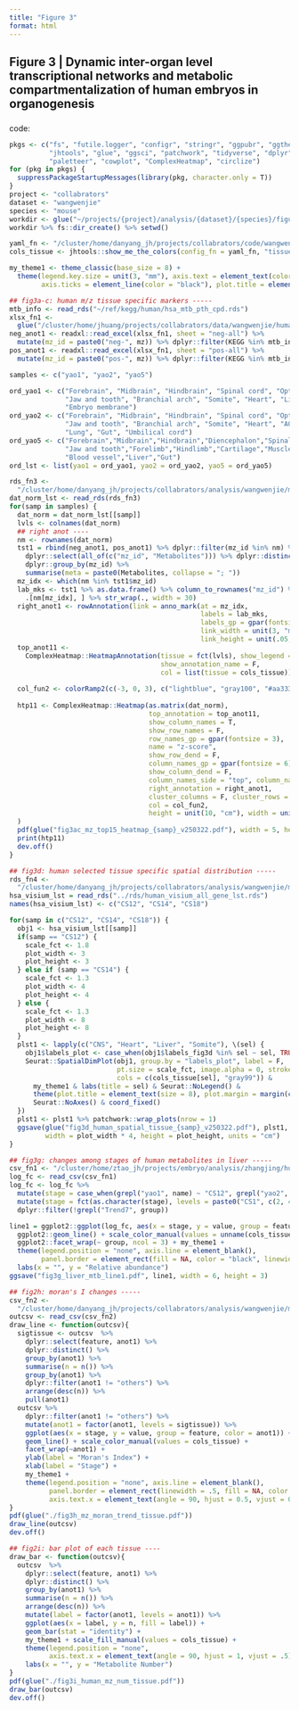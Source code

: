 ```yaml
---
title: "Figure 3"
format: html
---
```

## Figure 3 | Dynamic inter-organ level transcriptional networks and metabolic compartmentalization of human embryos in organogenesis


### 

code:

```r

pkgs <- c("fs", "futile.logger", "configr", "stringr", "ggpubr", "ggthemes", 
          "jhtools", "glue", "ggsci", "patchwork", "tidyverse", "dplyr", "Seurat", 
          "paletteer", "cowplot", "ComplexHeatmap", "circlize")  
for (pkg in pkgs) {
  suppressPackageStartupMessages(library(pkg, character.only = T))
}
project <- "collabrators"
dataset <- "wangwenjie"
species <- "mouse"
workdir <- glue("~/projects/{project}/analysis/{dataset}/{species}/figures/fig3")
workdir %>% fs::dir_create() %>% setwd()

yaml_fn <- "/cluster/home/danyang_jh/projects/collabrators/code/wangwenjie/mouse/figures/configs.yaml"
cols_tissue <- jhtools::show_me_the_colors(config_fn = yaml_fn, "tissue")

my_theme1 <- theme_classic(base_size = 8) + 
  theme(legend.key.size = unit(3, "mm"), axis.text = element_text(color = "black"), 
        axis.ticks = element_line(color = "black"), plot.title = element_text(hjust = .5))

## fig3a-c: human m/z tissue specific markers -----
mtb_info <- read_rds("~/ref/kegg/human/hsa_mtb_pth_cpd.rds")
xlsx_fn1 <- 
  glue("/cluster/home/jhuang/projects/collabrators/data/wangwenjie/human/metabolism/human_adjusted/DZLM2024030584-b2_DZLM2024030572-张进-王文杰-空间代谢组-项目报告/2.定性结果/Qualitative.xlsx")
neg_anot1 <- readxl::read_excel(xlsx_fn1, sheet = "neg-all") %>% 
  mutate(mz_id = paste0("neg-", mz)) %>% dplyr::filter(KEGG %in% mtb_info$cpd_id, !is.na(Metabolites))
pos_anot1 <- readxl::read_excel(xlsx_fn1, sheet = "pos-all") %>% 
  mutate(mz_id = paste0("pos-", mz)) %>% dplyr::filter(KEGG %in% mtb_info$cpd_id, !is.na(Metabolites))

samples <- c("yao1", "yao2", "yao5")

ord_yao1 <- c("Forebrain", "Midbrain", "Hindbrain", "Spinal cord", "Optic vesicle", 
              "Jaw and tooth", "Branchial arch", "Somite", "Heart", "Liver", "Gut", 
              "Embryo membrane")
ord_yao2 <- c("Forebrain", "Midbrain", "Hindbrain", "Spinal cord", "Optic vesicle", 
              "Jaw and tooth", "Branchial arch", "Somite", "Heart", "AGM", "Liver", 
              "Lung", "Gut", "Umbilical cord")
ord_yao5 <- c("Forebrain","Midbrain","Hindbrain","Diencephalon","Spinal cord","Ear", 
              "Jaw and tooth","Forelimb","Hindlimb","Cartilage","Muscle","Heart", 
              "Blood vessel","Liver","Gut")
ord_lst <- list(yao1 = ord_yao1, yao2 = ord_yao2, yao5 = ord_yao5)

rds_fn3 <- 
  "/cluster/home/danyang_jh/projects/collabrators/analysis/wangwenjie/mouse/figures/rds/fig3ac_human_mz_dat_norm_lst.rds"
dat_norm_lst <- read_rds(rds_fn3)
for(samp in samples) {
  dat_norm = dat_norm_lst[[samp]]
  lvls <- colnames(dat_norm)
  ## right anot ----
  nm <- rownames(dat_norm)
  tst1 = rbind(neg_anot1, pos_anot1) %>% dplyr::filter(mz_id %in% nm) %>%
    dplyr::select(all_of(c("mz_id", "Metabolites"))) %>% dplyr::distinct() %>%
    dplyr::group_by(mz_id) %>% 
    summarise(meta = paste0(Metabolites, collapse = "; ")) 
  mz_idx <- which(nm %in% tst1$mz_id)
  lab_mks <- tst1 %>% as.data.frame() %>% column_to_rownames("mz_id") %>% 
    .[nm[mz_idx], ] %>% str_wrap(., width = 30)
  right_anot1 <- rowAnnotation(link = anno_mark(at = mz_idx,
                                                labels = lab_mks,
                                                labels_gp = gpar(fontsize = 6),
                                                link_width = unit(3, "mm"),
                                                link_height = unit(.05, "mm")))
  top_anot11 <- 
    ComplexHeatmap::HeatmapAnnotation(tissue = fct(lvls), show_legend = F, 
                                      show_annotation_name = F, 
                                      col = list(tissue = cols_tissue))
  
  col_fun2 <- colorRamp2(c(-3, 0, 3), c("lightblue", "gray100", "#aa3333"))
  
  htp11 <- ComplexHeatmap::Heatmap(as.matrix(dat_norm),
                                   top_annotation = top_anot11,
                                   show_column_names = T,
                                   show_row_names = F, 
                                   row_names_gp = gpar(fontsize = 3),
                                   name = "z-score",
                                   show_row_dend = F, 
                                   column_names_gp = gpar(fontsize = 6), 
                                   show_column_dend = F, 
                                   column_names_side = "top", column_names_rot = 30, 
                                   right_annotation = right_anot1,
                                   cluster_columns = F, cluster_rows = F, 
                                   col = col_fun2, 
                                   height = unit(10, "cm"), width = unit(6, "cm")
  )
  pdf(glue("fig3ac_mz_top15_heatmap_{samp}_v250322.pdf"), width = 5, height = 5)
  print(htp11)
  dev.off()
}

## fig3d: human selected tissue specific spatial distribution -----
rds_fn4 <- 
  "/cluster/home/danyang_jh/projects/collabrators/analysis/wangwenjie/mouse/figures/rds/human_visium_all_gene_lst.rds"
hsa_visium_lst = read_rds("../rds/human_visium_all_gene_lst.rds")
names(hsa_visium_lst) <- c("CS12", "CS14", "CS18")

for(samp in c("CS12", "CS14", "CS18")) {
  obj1 <- hsa_visium_lst[[samp]]
  if(samp == "CS12") {
    scale_fct <- 1.8
    plot_width <- 3
    plot_height <- 3
  } else if (samp == "CS14") {
    scale_fct <- 1.3
    plot_width <- 4
    plot_height <- 4
  } else {
    scale_fct <- 1.3
    plot_width <- 8
    plot_height <- 8
  }
  plst1 <- lapply(c("CNS", "Heart", "Liver", "Somite"), \(sel) {
    obj1$labels_plot <- case_when(obj1$labels_fig3d %in% sel ~ sel, TRUE ~ "others")
    Seurat::SpatialDimPlot(obj1, group.by = "labels_plot", label = F, 
                           pt.size = scale_fct, image.alpha = 0, stroke = NA, 
                           cols = c(cols_tissue[sel], "gray99")) & 
      my_theme1 & labs(title = sel) & Seurat::NoLegend() & 
      theme(plot.title = element_text(size = 8), plot.margin = margin(c(0, 0, 0, 0), unit = "cm")) & 
      Seurat::NoAxes() & coord_fixed()
  })
  plst1 <- plst1 %>% patchwork::wrap_plots(nrow = 1)
  ggsave(glue("fig3d_human_spatial_tissue_{samp}_v250322.pdf"), plst1, 
         width = plot_width * 4, height = plot_height, units = "cm")
}

## fig3g: changes among stages of human metabolites in liver -----
csv_fn1 <- "/cluster/home/ztao_jh/projects/embryo/analysis/zhangjing/human/rnaseq/new_label/ren_time_point_2/neg/Liver.csv"
log_fc <- read_csv(csv_fn1)
log_fc <- log_fc %>% 
  mutate(stage = case_when(grepl("yao1", name) ~ "CS12", grepl("yao2", name) ~ "CS14", TRUE ~ "CS18")) %>% 
  mutate(stage = fct(as.character(stage), levels = paste0("CS1", c(2, 4, 8)))) %>% 
  dplyr::filter(!grepl("Trend7", group))

line1 = ggplot2::ggplot(log_fc, aes(x = stage, y = value, group = feature, color = group)) + 
  ggplot2::geom_line() + scale_color_manual(values = unname(cols_tissue[1:6])) + 
  ggplot2::facet_wrap(~ group, ncol = 3) + my_theme1 + 
  theme(legend.position = "none", axis.line = element_blank(), 
        panel.border = element_rect(fill = NA, color = "black", linewidth = .5)) + 
  labs(x = "", y = "Relative abundance")
ggsave("fig3g_liver_mtb_line1.pdf", line1, width = 6, height = 3)

## fig2h: moran's I changes -----
csv_fn2 <- 
  "/cluster/home/danyang_jh/projects/collabrators/analysis/wangwenjie/mouse/figures/rds/fig3h_human_mz_moran_trends.csv"
outcsv <- read_csv(csv_fn2)
draw_line <- function(outcsv){
  sigtissue <- outcsv  %>%
    dplyr::select(feature, anot1) %>%
    dplyr::distinct() %>%
    group_by(anot1) %>%
    summarise(n = n()) %>%
    group_by(anot1) %>%
    dplyr::filter(anot1 != "others") %>%
    arrange(desc(n)) %>%
    pull(anot1)
  outcsv %>% 
    dplyr::filter(anot1 != "others") %>%
    mutate(anot1 = factor(anot1, levels = sigtissue)) %>% 
    ggplot(aes(x = stage, y = value, group = feature, color = anot1)) +
    geom_line() + scale_color_manual(values = cols_tissue) + 
    facet_wrap(~anot1) +
    ylab(label = "Moran's Index") +
    xlab(label = "Stage") +
    my_theme1 +
    theme(legend.position = "none", axis.line = element_blank(), 
          panel.border = element_rect(linewidth = .5, fill = NA, color = "black"),  
          axis.text.x = element_text(angle = 90, hjust = 0.5, vjust = 0.5))
}
pdf(glue("./fig3h_mz_moran_trend_tissue.pdf"))
draw_line(outcsv)
dev.off()

## fig2i: bar plot of each tissue ----
draw_bar <- function(outcsv){
  outcsv  %>% 
    dplyr::select(feature, anot1) %>% 
    dplyr::distinct() %>% 
    group_by(anot1) %>% 
    summarise(n = n()) %>% 
    arrange(desc(n)) %>% 
    mutate(label = factor(anot1, levels = anot1)) %>% 
    ggplot(aes(x = label, y = n, fill = label)) + 
    geom_bar(stat = "identity") +
    my_theme1 + scale_fill_manual(values = cols_tissue) + 
    theme(legend.position = "none", 
          axis.text.x = element_text(angle = 90, hjust = 1, vjust = .5)) + 
    labs(x = "", y = "Metabolite Number")
}
pdf(glue("./fig3i_human_mz_num_tissue.pdf"))
draw_bar(outcsv)
dev.off()

```

